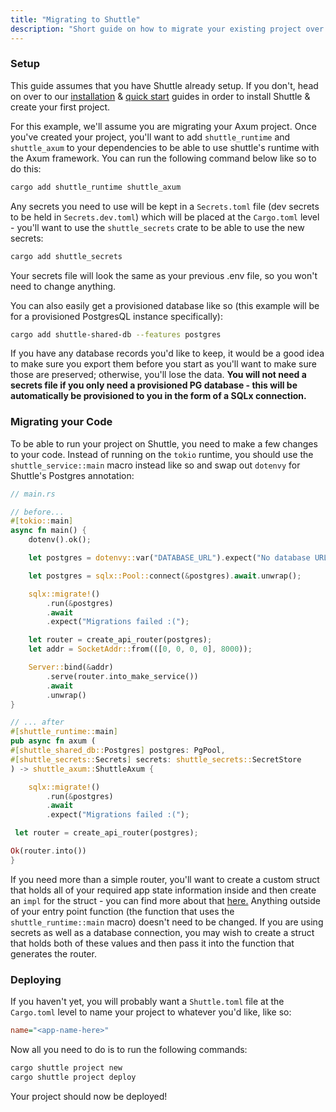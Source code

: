 ```yaml
---
title: "Migrating to Shuttle"
description: "Short guide on how to migrate your existing project over to Shuttle"
---
```



### Setup

This guide assumes that you have Shuttle already setup. If you don't, head on over to our [installation](../introduction/installation) & [quick start](../introduction/quick-start) guides in order to install Shuttle & create your first project.

For this example, we'll assume you are migrating your Axum project. Once you've created your project, you'll want to add `shuttle_runtime` and `shuttle_axum` to your dependencies to be able to use shuttle's runtime with the Axum framework. You can run the following command below like so to do this:

```bash
cargo add shuttle_runtime shuttle_axum
```

Any secrets you need to use will be kept in a `Secrets.toml` file (dev secrets to be held in `Secrets.dev.toml`) which will be placed at the `Cargo.toml` level - you'll want to use the `shuttle_secrets` crate to be able to use the new secrets:

```bash
cargo add shuttle_secrets
```

Your secrets file will look the same as your previous .env file, so you won't need to change anything.

You can also easily get a provisioned database like so (this example will be for a provisioned PostgresQL instance specifically):

```bash
cargo add shuttle-shared-db --features postgres
```

If you have any database records you'd like to keep, it would be a good idea to make sure you export them before you start as you'll want to make sure those are preserved; otherwise, you'll lose the data. **You will not need a secrets file if you only need a provisioned PG database - this will be automatically be provisioned to you in the form of a SQLx connection.**

### Migrating your Code

To be able to run your project on Shuttle, you need to make a few changes to your code. Instead of running on the `tokio` runtime, you should use the `shuttle_service::main` macro instead like so and swap out `dotenvy` for Shuttle's Postgres annotation:

```rust
// main.rs

// before...
#[tokio::main]
async fn main() {
    dotenv().ok();

    let postgres = dotenvy::var("DATABASE_URL").expect("No database URL was set!");

    let postgres = sqlx::Pool::connect(&postgres).await.unwrap();

    sqlx::migrate!()
        .run(&postgres)
        .await
        .expect("Migrations failed :(");

    let router = create_api_router(postgres);
    let addr = SocketAddr::from(([0, 0, 0, 0], 8000));

    Server::bind(&addr)
        .serve(router.into_make_service())
        .await
        .unwrap()
}

// ... after
#[shuttle_runtime::main]
pub async fn axum (
#[shuttle_shared_db::Postgres] postgres: PgPool,
#[shuttle_secrets::Secrets] secrets: shuttle_secrets::SecretStore
) -> shuttle_axum::ShuttleAxum {

    sqlx::migrate!()
        .run(&postgres)
        .await
        .expect("Migrations failed :(");

 let router = create_api_router(postgres);

Ok(router.into())
}
```

If you need more than a simple router, you'll want to create a custom struct that holds all of your required app state information inside and then create an `impl` for the struct - you can find more about that [here.](https://docs.shuttle.rs/examples/custom-service) Anything outside of your entry point function (the function that uses the `shuttle_runtime::main` macro) doesn't need to be changed. If you are using secrets as well as a database connection, you may wish to create a struct that holds both of these values and then pass it into the function that generates the router.

### Deploying

If you haven't yet, you will probably want a `Shuttle.toml` file at the `Cargo.toml` level to name your project to whatever you'd like, like so:

```ini
name="<app-name-here>"
```

Now all you need to do is to run the following commands:

```bash
cargo shuttle project new
cargo shuttle project deploy
```

Your project should now be deployed!